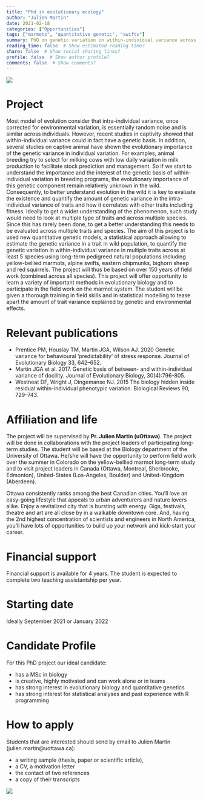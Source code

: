 ```yaml
---
title: "Phd in evolutionary ecology"
author: "Julien Martin"
date: 2021-02-18
categories: ["Opportunities"]
tags: ["marmots", "quantitative genetic", "swifts"]
summary: PhD on genetic variation in within-individual variance across multiple traits and species
reading_time: false  # Show estimated reading time?
share: false  # Show social sharing links?
profile: false  # Show author profile?
comments: false  # Show comments?
---
```


![](YBmarmot.jpg)

# Project
Most model of evolution consider that intra-individual variance, once corrected for environmental variation, is essentially random noise and is similar across individuals. However, recent studies in captivity showed that within-individual variance could in fact have a genetic basis. In addition, several studies on captive animal have shown the evolutionary importance of the genetic variance in individual variation. For examples, animal breeding try to select for milking cows with low daily variation in milk production to facilitate stock prediction and management. So if we start to understand the importance and the interest of the genetic basis of within-individual variation in breeding programs, the evolutionary importance of this genetic component remain relatively unknown in the wild.  Consequently, to better understand evolution in the wild it is key to evaluate the existence and quantify the amount of genetic variance in the intra-individual variance of traits and how it correlates with other traits including  fitness. Ideally to get a wider understanding of the phenomenon, such study would need to look at multiple type of traits and across multiple species. Since this has rarely been done, to get a better understanding this needs to be evaluated across multiple traits and species. The aim of this project is to used new quantitative genetic models, a statistical approach allowing to estimate the genetic variance in a trait in wild population, to quantify the genetic variation in within-individual variance  in multiple traits across at least 5 species using long-term pedigreed natural populations including yellow-bellied marmots, alpine swifts, eastern chipmunks, bighorn sheep and red squirrels. The project will thus be based on over 150 years of field work (combined across all species).  This project will offer opportunity to learn a variety of important methods in evolutionary biology and to participate in the field work on the marmot system. The student will be given a thorough training in field skills and in statistical modelling to tease apart the amount of trait variance explained by genetic and environmental effects.

# Relevant publications

- Prentice PM, Houslay TM, Martin JGA, Wilson AJ. 2020 Genetic variance for behavioural ‘predictability’ of stress response. Journal of Evolutionary Biology 33, 642–652.
- Martin JGA et al. 2017. Genetic basis of between- and within-individual variance of docility. Journal of Evolutionary Biology, 30(4):796-805.
- Westneat DF, Wright J, Dingemanse NJ. 2015 The biology hidden inside residual within-individual phenotypic variation. Biological Reviews 90, 729–743.

# Affiliation and life
The project will be supervised by **Pr. Julien Martin (uOttawa)**. The project will be done in collaborations with the project leaders of participating long-term studies. The student will be based at the Biology department of the University of Ottawa. He/she will have the opportunity to perform field work over the summer in Colorado on the yellow-bellied marmot long-term study and to visit project leaders in Canada (Ottawa, Montreal, Sherbrooke, Edmonton), United-States (Los-Angeles, Boulder) and United-Kingdom (Aberdeen).

Ottawa consistently ranks among the best Canadian cities. You’ll love an easy-going lifestyle that appeals to urban adventurers and nature lovers alike. Enjoy a revitalized city that is bursting with energy. Gigs, festivals, theatre and art are all close by in a walkable downtown core. And, having the 2nd highest concentration of scientists and engineers in North America, you’ll have lots of opportunities to build up your network and kick-start your career.

# Financial support
Financial support is available for 4 years. The student is expected to complete two teaching assistantship per year.

# Starting date

Ideally September 2021 or January 2022

# Candidate Profile
For this PhD project our ideal candidate:

- has a MSc in biology
- is creative, highly motivated and can work alone or in teams
- has strong interest in evolutionary biology and quantitative genetics
- has strong interest for statistical analyses and past experience with R programming
      
# How to apply
Students that are interested should send by email to Julien Martin (julien.martin@uottawa.ca):

- a writing sample (thesis, paper or scientific article),
- a CV, a motivation letter
- the contact of two references
- a copy of their transcripts

![](YBmarmot.jpg)